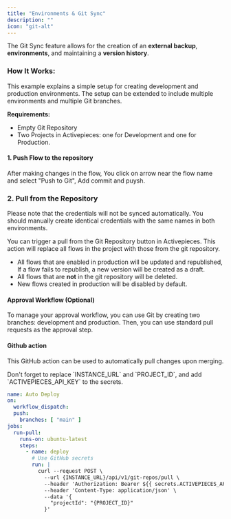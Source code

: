```yaml
---
title: "Environments & Git Sync"
description: ""
icon: "git-alt"
---
```


<Snippet file="enterprise-feature.mdx" />

The Git Sync feature allows for the creation of an **external backup**, **environments**, and maintaining a **version history**.


### How It Works:

This example explains a simple setup for creating development and production environments. The setup can be extended to include multiple environments and multiple Git branches.

**Requirements:**
- Empty Git Repository
- Two Projects in Activepieces: one for Development and one for Production.

#### 1. Push Flow to the repository

After making changes in the flow, You click on arrow near the flow name and select "Push to Git", Add commit and puysh.

### 2. Pull from the Repository

<Note>
Please note that the credentials will not be synced automatically. You should manually create identical credentials with the same names in both environments.
</Note>

You can trigger a pull from the Git Repository button in Activepieces. This action will replace all flows in the project with those from the git repository.

- All flows that are enabled in production will be updated and republished, If a flow fails to republish, a new version will be created as a draft.
- All flows that are **not** in the git repository will be deleted.
- New flows created in production will be disabled by default.

#### Approval Workflow (Optional)

To manage your approval workflow, you can use Git by creating two branches: development and production. Then, you can use standard pull requests as the approval step.

#### Github action
This GitHub action can be used to automatically pull changes upon merging.

<Tip>
Don't forget to replace `INSTANCE_URL` and `PROJECT_ID`, and add `ACTIVEPIECES_API_KEY` to the secrets.
</Tip>

```yml
name: Auto Deploy
on:
  workflow_dispatch:
  push:
    branches: [ "main" ]
jobs:
  run-pull:
    runs-on: ubuntu-latest
    steps:
      - name: deploy
        # Use GitHub secrets
        run: |
          curl --request POST \
            --url {INSTANCE_URL}/api/v1/git-repos/pull \
            --header 'Authorization: Bearer ${{ secrets.ACTIVEPIECES_API_KEY }}' \
            --header 'Content-Type: application/json' \
            --data '{
              "projectId": "{PROJECT_ID}"
            }'
```